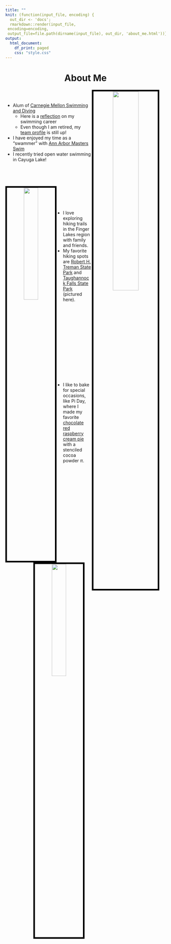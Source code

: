 ```yaml
---
title: ""
knit: (function(input_file, encoding) {
  out_dir <- 'docs';
  rmarkdown::render(input_file,
 encoding=encoding,
 output_file=file.path(dirname(input_file), out_dir, 'about_me.html'))})
output:
  html_document:
    df_print: paged
    css: "style.css"
---
```


<center> <h1>About Me</h1> </center>

</div>
<div style="margin-bottom:20px;">
</div>

<center>
<img src="swim.jpg" style="width:40%; border:5px solid; border-color: black;
margin-right: 20px"
align="right">
</center>

</div>
<div style="margin-bottom:60px;">
</div>

- Alum of [Carnegie Mellon Swimming and Diving](http://athletics.cmu.edu/sports/wswimdive/index)   
    + Here is a [reflection](https://thetartan.org/2018/4/2/sports/athleteprofile) on my swimming career
    + Even though I am retired, my [team profile](https://athletics.cmu.edu/sports/wswimdive/2017-18/bios/hochstedler_kim_zazq?view=bio) is still up!    

- I have enjoyed my time as a "swammer" with [Ann Arbor Masters Swim](https://www.a2gov.org/departments/Parks-Recreation/parks-places/mack/Pages/default.aspx)
- I recently tried open water swimming in Cayuga Lake!

</div>
<div style="margin-bottom:75px;">
</div>

<center>
<img src="family_hiking.jpg" style="width:30%; border:5px solid; border-color: black;
margin-right: 20px"
align="left">
</center>


</div>
<div style="margin-bottom:150px;">
</div>


- I love exploring hiking trails in the Finger Lakes region with family and friends.
- My favorite hiking spots are [Robert H. Treman State Park](https://parks.ny.gov/parks/roberttreman/) and [Taughannock Falls State Park](https://parks.ny.gov/parks/taughannockfalls) (pictured here).

</div>
<div style="margin-bottom:150px;">
</div>

<center>
<img src="pi_baking.jpg" style="width:30%; border:5px solid; border-color: black;
margin-right: 20px"
align="right">
</center>

</div>
<div style="margin-bottom:250px;">
</div>

- I like to bake for special occasions, like Pi Day, where I made my favorite [chocolate red raspberry cream pie](https://www.facebook.com/Essenhaus/photos/chocolate-and-red-raspberry-yes-please-the-chocolate-red-raspberry-cream-pie-has/2514185398610472/) with a stenciled cocoa powder $\pi$.


</div>
<div style="margin-bottom:200px;">
</div>
